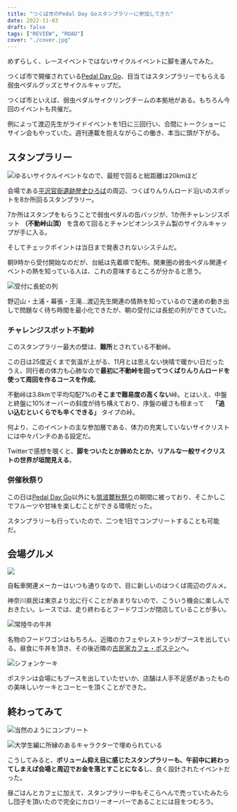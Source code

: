 ```yaml
---
title: "つくば市のPedal Day Goスタンプラリーに参加してきた"
date: 2022-11-03
draft: false
tags: ["REVIEW", "ROAD"]
cover: "./cover.jpg"
---
```


めずらしく、レースイベントではないサイクルイベントに脚を運んでみた。

つくば市で開催されている[Pedal Day Go](https://pedaldaygo.com/)、目当てはスタンプラリーでもらえる弱虫ペダルグッズとサイクルキャップだ。

<LinkCard url="https://pedaldaygo.com/" />

つくば市といえば、弱虫ペダルサイクリングチームの本拠地がある。もちろん今回のイベントも共催だ。

例によって渡辺先生がライドイベントを1日に三回行い、合間にトークショーにサイン会もやっていた。週刊連載を抱えながらこの働き、本当に頭が下がる。

## スタンプラリー

![ゆるいサイクルイベントなので、最短で回ると総距離は20kmほど](./stamp_map.jpg)

会場である[平沢官衙遺跡歴史ひろば](https://maps.google.com/maps?ll=36.177621,140.103835&z=13&t=m&hl=ja-JP&gl=US&mapclient=embed&q=%E5%B9%B3%E6%B2%A2%E5%AE%98%E8%A1%99%E9%81%BA%E8%B7%A1)の周辺、つくばりんりんロード沿いのスポットを8か所回るスタンプラリー。

7か所はスタンプをもらうことで弱虫ペダルの缶バッジが、1か所チャレンジスポット **（不動峠山頂）** を含めて回るとチャンピオンシステム製のサイクルキャップが手に入る。

そしてチェックポイントは当日まで発表されないシステムだ。

朝9時から受付開始なのだが、台紙は先着順で配布。関東圏の弱虫ペダル関連イベントの熱を知っている人は、これの意味するところが分かると思う。

![受付に長蛇の列](./line.jpg)

野辺山・土浦・幕張・王滝…渡辺先生関連の情熱を知っているので速めの動き出しで問題なく待ち時間を最小化できたが、朝の受付には長蛇の列ができていた。

### チャレンジスポット不動峠

このスタンプラリー最大の壁は、**難所**とされている不動峠。

この日は25度近くまで気温が上がる、11月とは思えない快晴で暖かい日だったうえ、同行者の体力も心肺なので**最初に不動峠を回ってつくばりんりんロードを使って周回を作るコースを作成**。

不動峠は3.8kmで平均勾配7%の**そこまで難易度の高くない**峠。とはいえ、中盤と終盤に10%オーバーの斜度が待ち構えており、序盤の緩さも相まって　 **「追い込むといくらでも辛くできる」** タイプの峠。

何より、このイベントの主な参加層である、体力の充実していないサイクリストには中々パンチのある設定だ。

Twitterで感想を覗くと、**脚をついたとか諦めたとか、リアルな一般サイクリストの世界が垣間見える**。

### 併催秋祭り

この日は[Pedal Day Go](https://pedaldaygo.com/)以外にも[筑波麓秋祭り](https://aki-fes29836.com/fes2022/)の期間に被っており、そこかしこでフルーツや甘味を楽しむことができる環境だった。

スタンプラリーも行っていたので、二つを1日でコンプリートすることも可能だ。

## 会場グルメ

![ ](./map.jpg)

自転車関連メーカーはいつも通りなので、目に新しいのはつくば周辺のグルメ。

神奈川県民は東京より北に行くことがあまりないので、こういう機会に楽しんでおきたい。レースでは、走り終わるとフードワゴンが閉店していることが多い。

![常陸牛の牛丼](./beefdon.jpg)

名物のフードワゴンはもちろん、近隣のカフェやレストランがブースを出している。昼食に牛丼を頂き、その後近隣の[古民家カフェ・ポステン](https://www.cafe-posten.com/)へ。

![シフォンケーキ](./cake_posten.jpg)

ポステンは会場にもブースを出していたせいか、店舗は人手不足感があったものの美味しいケーキとコーヒーを頂くことができた。

## 終わってみて

![当然のようにコンプリート](./badge.jpg)

![大学生編に所縁のあるキャラクターで埋められている](./sheet.jpg)

こうしてみると、**ボリューム抑え目に感じたスタンプラリーも、午前中に終わってしまえば会場と周辺でお金を落とすことになる**し、良く設計されたイベントだった。

昼ごはんとカフェに加えて、スタンプラリー中もそこらへんで売っていたみたらし団子を頂いたので完全にカロリーオーバーであることには目をつむろう。
